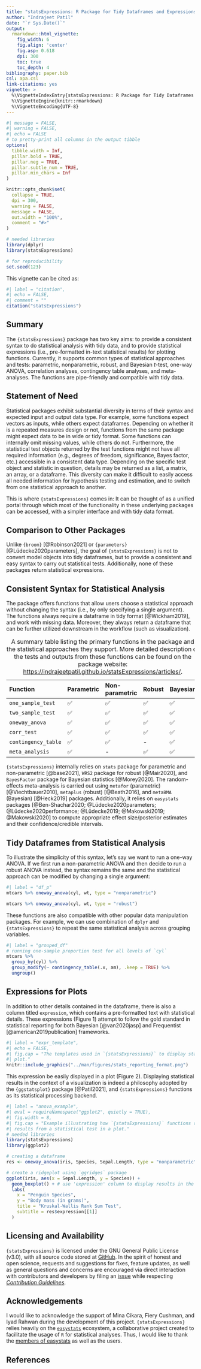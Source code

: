 ```yaml
---
title: "statsExpressions: R Package for Tidy Dataframes and Expressions with Statistical Details"
author: "Indrajeet Patil"
date: "`r Sys.Date()`"
output:
  rmarkdown::html_vignette:
    fig_width: 6
    fig.align: 'center'
    fig.asp: 0.618
    dpi: 300
    toc: true
    toc_depth: 4
bibliography: paper.bib
csl: apa.csl
link-citations: yes
vignette: >
  %\VignetteIndexEntry{statsExpressions: R Package for Tidy Dataframes and Expressions with Statistical Details}
  %\VignetteEngine{knitr::rmarkdown}
  %\VignetteEncoding{UTF-8}
---
```


```r
#| message = FALSE,
#| warning = FALSE,
#| echo = FALSE
# to pretty-print all columns in the output tibble
options(
  tibble.width = Inf,
  pillar.bold = TRUE,
  pillar.neg = TRUE,
  pillar.subtle_num = TRUE,
  pillar.min_chars = Inf
)

knitr::opts_chunk$set(
  collapse = TRUE,
  dpi = 300,
  warning = FALSE,
  message = FALSE,
  out.width = "100%",
  comment = "#>"
)

# needed libraries
library(dplyr)
library(statsExpressions)

# for reproducibility
set.seed(123)
```

This vignette can be cited as:

```r
#| label = "citation",
#| echo = FALSE,
#| comment = ""
citation("statsExpressions")
```

## Summary

The `{statsExpressions}` package has two key aims: to provide a consistent syntax
to do statistical analysis with tidy data, and to provide statistical
expressions (i.e., pre-formatted in-text statistical results) for plotting
functions. Currently, it supports common types of statistical approaches and
tests: parametric, nonparametric, robust, and Bayesian *t*-test, one-way ANOVA,
correlation analyses, contingency table analyses, and meta-analyses. The
functions are pipe-friendly and compatible with tidy data.

## Statement of Need

Statistical packages exhibit substantial diversity in terms of their syntax and
expected input and output data type. For example, some functions expect vectors
as inputs, while others expect dataframes. Depending on whether it is a repeated
measures design or not, functions from the same package might expect data to be
in wide or tidy format. Some functions can internally omit missing values, while
others do not. Furthermore, the statistical test objects returned by the test
functions might not have all required information (e.g., degrees of freedom,
significance, Bayes factor, etc.) accessible in a consistent data type.
Depending on the specific test object and statistic in question, details may be
returned as a list, a matrix, an array, or a dataframe. This diversity can make
it difficult to easily access all needed information for hypothesis testing and
estimation, and to switch from one statistical approach to another.

This is where `{statsExpressions}` comes in: It can be thought of as a unified
portal through which most of the functionality in these underlying packages can
be accessed, with a simpler interface and with tidy data format.

## Comparison to Other Packages

Unlike `{broom}` [@Robinson2021] or `{parameters}` [@Lüdecke2020parameters], the
goal of `{statsExpressions}` is not to convert model objects into tidy dataframes,
but to provide a consistent and easy syntax to carry out statistical tests.
Additionally, none of these packages return statistical expressions.

## Consistent Syntax for Statistical Analysis

The package offers functions that allow users choose a statistical approach
without changing the syntax (i.e., by only specifying a single argument). The
functions always require a dataframe in tidy format [@Wickham2019], and work
with missing data. Moreover, they always return a dataframe that can be further
utilized downstream in the workflow (such as visualization).

| Function            | Parametric | Non-parametric | Robust | Bayesian |
| :------------------ | :--------- | :------------- | :----- | :------- |
| `one_sample_test`   | ✅         | ✅             | ✅     | ✅       |
| `two_sample_test`   | ✅         | ✅             | ✅     | ✅       |
| `oneway_anova`      | ✅         | ✅             | ✅     | ✅       |
| `corr_test`         | ✅         | ✅             | ✅     | ✅       |
| `contingency_table` | ✅         | ✅             | -      | ✅       |
| `meta_analysis`     | ✅         | -              | ✅     | ✅       |

: A summary table listing the primary functions in the package and the
statistical approaches they support. More detailed description of the
tests and outputs from these functions can be found on the package website: <https://indrajeetpatil.github.io/statsExpressions/articles/>.

`{statsExpressions}` internally relies on `stats` package for parametric and
non-parametric [@base2021], `WRS2` package for robust [@Mair2020], and
`BayesFactor` package for Bayesian statistics [@Morey2020]. The random-effects
meta-analysis is carried out using `metafor` (parametric) [@Viechtbauer2010],
`metaplus` (robust) [@Beath2016], and `metaBMA` (Bayesian) [@Heck2019] packages.
Additionally, it relies on `easystats` packages [@Ben-Shachar2020;
@Lüdecke2020parameters;
@Lüdecke2020performance; @Lüdecke2019; @Makowski2019; @Makowski2020] to compute
appropriate effect size/posterior estimates and their confidence/credible
intervals.

## Tidy Dataframes from Statistical Analysis

To illustrate the simplicity of this syntax, let's say we want to run a one-way
ANOVA. If we first run a non-parametric ANOVA and then decide to run a robust
ANOVA instead, the syntax remains the same and the statistical approach can be
modified by changing a single argument:

```r
#| label = "df_p"
mtcars %>% oneway_anova(cyl, wt, type = "nonparametric")

mtcars %>% oneway_anova(cyl, wt, type = "robust")
```

These functions are also compatible with other popular data manipulation
packages. For example, we can use combination of `dplyr` and `{statsExpressions}` to repeat the same
statistical analysis across grouping variables.

```r
#| label = "grouped_df"
# running one-sample proportion test for all levels of `cyl`
mtcars %>%
  group_by(cyl) %>%
  group_modify(~ contingency_table(.x, am), .keep = TRUE) %>%
  ungroup()
```

## Expressions for Plots

In addition to other details contained in the dataframe, there is also a column
titled `expression`, which contains a pre-formatted text with statistical
details. These expressions (Figure 1) attempt to follow the gold standard in
statistical reporting for both Bayesian [@van2020jasp] and Frequentist
[@american2019publication] frameworks.

```r
#| label = "expr_template",
#| echo = FALSE,
#| fig.cap = "The templates used in `{statsExpressions}` to display statistical details in a
#| plot."
knitr::include_graphics("../man/figures/stats_reporting_format.png")
```

This expression be easily displayed in a plot (Figure 2). Displaying statistical
results in the context of a visualization is indeed a philosophy adopted by the
`{ggstatsplot}` package [@Patil2021], and `{statsExpressions}` functions as its
statistical processing backend.

```r
#| label = "anova_example",
#| eval = requireNamespace("ggplot2", quietly = TRUE),
#| fig.width = 8,
#| fig.cap = "Example illustrating how `{statsExpressions}` functions can be used to display
#| results from a statistical test in a plot."
# needed libraries
library(statsExpressions)
library(ggplot2)

# creating a dataframe
res <- oneway_anova(iris, Species, Sepal.Length, type = "nonparametric")

# create a ridgeplot using `ggridges` package
ggplot(iris, aes(x = Sepal.Length, y = Species)) +
  geom_boxplot() + # use 'expression' column to display results in the subtitle
  labs(
    x = "Penguin Species",
    y = "Body mass (in grams)",
    title = "Kruskal-Wallis Rank Sum Test",
    subtitle = res$expression[[1]]
  )
```

## Licensing and Availability

`{statsExpressions}` is licensed under the GNU General Public License (v3.0), with all
source code stored at [GitHub](https://github.com/IndrajeetPatil/statsExpressions/).
In the spirit of honest and open science, requests and suggestions for fixes,
feature updates, as well as general questions and concerns are encouraged via
direct interaction with contributors and developers by filing an
[issue](https://github.com/IndrajeetPatil/statsExpressions/issues) while respecting
[*Contribution Guidelines*](https://indrajeetpatil.github.io/statsExpressions/CONTRIBUTING.html).

## Acknowledgements

I would like to acknowledge the support of Mina Cikara, Fiery Cushman, and Iyad
Rahwan during the development of this project. `{statsExpressions}` relies heavily
on the [`easystats`](https://github.com/easystats/easystats) ecosystem, a
collaborative project created to facilitate the usage of `R` for statistical
analyses. Thus, I would like to thank the [members of easystats](https://github.com/orgs/easystats/people) as well as the users.

## References


